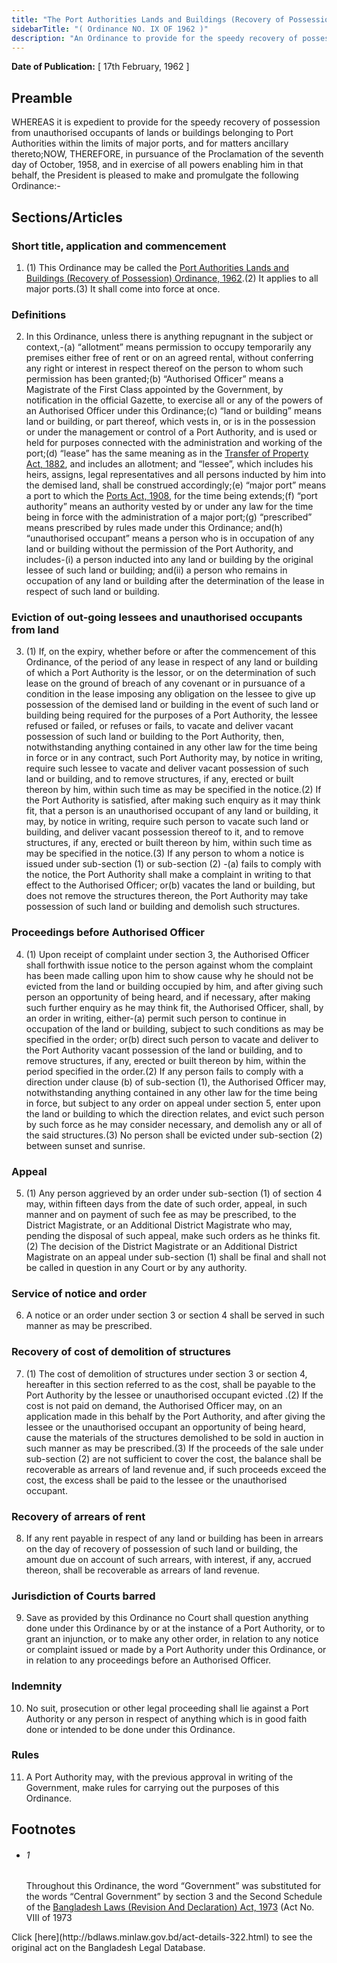 ```yaml
---
title: "The Port Authorities Lands and Buildings (Recovery of Possession) Ordinance, 1962"
sidebarTitle: "( Ordinance NO. IX OF 1962 )"
description: "An Ordinance to provide for the speedy recovery of possession of certain lands and buildings. 1♣"
---
```


**Date of Publication:** [ 17th February, 1962 ]

## Preamble

WHEREAS it is expedient to provide for the speedy recovery of possession from unauthorised occupants of lands or buildings belonging to Port Authorities within the limits of major ports, and for matters ancillary thereto;NOW, THEREFORE, in pursuance of the Proclamation of the seventh day of October, 1958, and in exercise of all powers enabling him in that behalf, the President is pleased to make and promulgate the following Ordinance:-

## Sections/Articles

### Short title, application and commencement

1. (1) This Ordinance may be called the [Port Authorities Lands and Buildings (Recovery of Possession) Ordinance, 1962](/act-322.html "Port Authorities Lands and Buildings (Recovery of Possession) Ordinance, 1962").(2) It applies to all major ports.(3) It shall come into force at once.

### Definitions

2. In this Ordinance, unless there is anything repugnant in the subject or context,-(a) “allotment” means permission to occupy temporarily any premises either free of rent or on an agreed rental, without conferring any right or interest in respect thereof on the person to whom such permission has been granted;(b) “Authorised Officer” means a Magistrate of the First Class appointed by the Government, by notification in the official Gazette, to exercise all or any of the powers of an Authorised Officer under this Ordinance;(c) “land or building” means land or building, or part thereof, which vests in, or is in the possession or under the management or control of a Port Authority, and is used or held for purposes connected with the administration and working of the port;(d) “lease” has the same meaning as in the [Transfer of Property Act, 1882](/act-48.html "Transfer of Property Act, 1882"), and includes an allotment; and “lessee”, which includes his heirs, assigns, legal representatives and all persons inducted by him into the demised land, shall be construed accordingly;(e) “major port” means a port to which the [Ports Act, 1908](/act-89.html "Ports Act, 1908"), for the time being extends;(f) “port authority” means an authority vested by or under any law for the time being in force with the administration of a major port;(g) “prescribed” means prescribed by rules made under this Ordinance; and(h) “unauthorised occupant” means a person who is in occupation of any land or building without the permission of the Port Authority, and includes-(i) a person inducted into any land or building by the original lessee of such land or building; and(ii) a person who remains in occupation of any land or building after the determination of the lease in respect of such land or building.

### Eviction of out-going lessees and unauthorised occupants from land

3. (1) If, on the expiry, whether before or after the commencement of this Ordinance, of the period of any lease in respect of any land or building of which a Port Authority is the lessor, or on the determination of such lease on the ground of breach of any covenant or in pursuance of a condition in the lease imposing any obligation on the lessee to give up possession of the demised land or building in the event of such land or building being required for the purposes of a Port Authority, the lessee refused or failed, or refuses or fails, to vacate and deliver vacant possession of such land or building to the Port Authority, then, notwithstanding anything contained in any other law for the time being in force or in any contract, such Port Authority may, by notice in writing, require such lessee to vacate and deliver vacant possession of such land or building, and to remove structures, if any, erected or built thereon by him, within such time as may be specified in the notice.(2) If the Port Authority is satisfied, after making such enquiry as it may think fit, that a person is an unauthorised occupant of any land or building, it may, by notice in writing, require such person to vacate such land or building, and deliver vacant possession thereof to it, and to remove structures, if any, erected or built thereon by him, within such time as may be specified in the notice.(3) If any person to whom a notice is issued under sub-section (1) or sub-section (2) -(a) fails to comply with the notice, the Port Authority shall make a complaint in writing to that effect to the Authorised Officer; or(b) vacates the land or building, but does not remove the structures thereon, the Port Authority may take possession of such land or building and demolish such structures.

### Proceedings before Authorised Officer

4. (1) Upon receipt of complaint under section 3, the Authorised Officer shall forthwith issue notice to the person against whom the complaint has been made calling upon him to show cause why he should not be evicted from the land or building occupied by him, and after giving such person an opportunity of being heard, and if necessary, after making such further enquiry as he may think fit, the Authorised Officer, shall, by an order in writing, either-(a) permit such person to continue in occupation of the land or building, subject to such conditions as may be specified in the order; or(b) direct such person to vacate and deliver to the Port Authority vacant possession of the land or building, and to remove structures, if any, erected or built thereon by him, within the period specified in the order.(2) If any person fails to comply with a direction under clause (b) of sub-section (1), the Authorised Officer may, notwithstanding anything contained in any other law for the time being in force, but subject to any order on appeal under section 5, enter upon the land or building to which the direction relates, and evict such person by such force as he may consider necessary, and demolish any or all of the said structures.(3) No person shall be evicted under sub-section (2) between sunset and sunrise.

### Appeal

5. (1) Any person aggrieved by an order under sub-section (1) of section 4 may, within fifteen days from the date of such order, appeal, in such manner and on payment of such fee as may be prescribed, to the District Magistrate, or an Additional District Magistrate who may, pending the disposal of such appeal, make such orders as he thinks fit.(2) The decision of the District Magistrate or an Additional District Magistrate on an appeal under sub-section (1) shall be final and shall not be called in question in any Court or by any authority.

### Service of notice and order

6. A notice or an order under section 3 or section 4 shall be served in such manner as may be prescribed.

### Recovery of cost of demolition of structures

7. (1) The cost of demolition of structures under section 3 or section 4, hereafter in this section referred to as the cost, shall be payable to the Port Authority by the lessee or unauthorised occupant evicted .(2) If the cost is not paid on demand, the Authorised Officer may, on an application made in this behalf by the Port Authority, and after giving the lessee or the unauthorised occupant an opportunity of being heard, cause the materials of the structures demolished to be sold in auction in such manner as may be prescribed.(3) If the proceeds of the sale under sub-section (2) are not sufficient to cover the cost, the balance shall be recoverable as arrears of land revenue and, if such proceeds exceed the cost, the excess shall be paid to the lessee or the unauthorised occupant.

### Recovery of arrears of rent

8. If any rent payable in respect of any land or building has been in arrears on the day of recovery of possession of such land or building, the amount due on account of such arrears, with interest, if any, accrued thereon, shall be recoverable as arrears of land revenue.

### Jurisdiction of Courts barred

9. Save as provided by this Ordinance no Court shall question anything done under this Ordinance by or at the instance of a Port Authority, or to grant an injunction, or to make any other order, in relation to any notice or complaint issued or made by a Port Authority under this Ordinance, or in relation to any proceedings before an Authorised Officer.

### Indemnity

10. No suit, prosecution or other legal proceeding shall lie against a Port Authority or any person in respect of anything which is in good faith done or intended to be done under this Ordinance.

### Rules

11. A Port Authority may, with the previous approval in writing of the Government, make rules for carrying out the purposes of this Ordinance.

## Footnotes

- ###### 1

  Throughout this Ordinance, the word “Government” was substituted for the words “Central Government” by section 3 and the Second Schedule of the [Bangladesh Laws (Revision And Declaration) Act, 1973](/act-430.html "Bangladesh Laws (Revision And Declaration) Act, 1973") (Act No. VIII of 1973

<Note>
  Click [here](http://bdlaws.minlaw.gov.bd/act-details-322.html) to see the original act on the Bangladesh Legal Database.
</Note>
